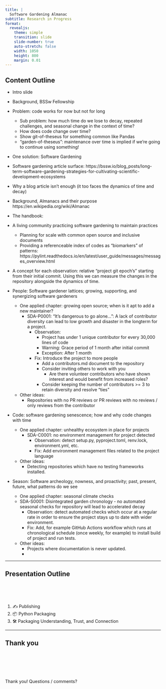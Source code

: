 ```yaml
---
title: |
  Software Gardening Almanac
subtitle: Research in Progress
format:
  revealjs: 
    theme: simple
    transition: slide
    slide-number: true
    auto-stretch: false
    width: 1050
    height: 800
    margin: 0.01
---
```


## Content Outline

- Intro slide

- Background, BSSw Fellowship

- Problem: code works for now but not for long
  - Sub problem: how much time do we lose to decay, repeated challenges, and seasonal change in the context of time?
  - How does code change over time?
  - Show git-of-theseus for something common like Pandas
  - "garden-of-theseus": maintenance over time is implied if we're going to continue using something!

- One solution: Software Gardening
- Software gardening article surface: https://bssw.io/blog_posts/long-term-software-gardening-strategies-for-cultivating-scientific-development-ecosystems

- Why a blog article isn't enough (it too faces the dynamics of time and decay)

- Background, Almanacs and their purpose https://en.wikipedia.org/wiki/Almanac

- The handbook:
- A living community practicing software gardening to maintain practices
  - Planning for scale with common open source and inclusive documents
  - Providing a referenceable index of codes as "biomarkers" of patterns: https://pylint.readthedocs.io/en/latest/user_guide/messages/messages_overview.html

- A concept for each observation: relative "project git epoch's" starting from their initial commit. Using this we can measure the changes in the repository alongside the dynamics of time.

- People: Software gardener lattices; growing, supporting, and synergizing software gardeners
  - One applied chapter: growing open source; when is it apt to add a new maintainer?
    - SDA-P0001: "It's dangerous to go alone...": A lack of contributor diversity can lead to low growth and disaster in the longterm for a project.
      - Observation:
        - Project has under 1 unique contributor for every 30,000 lines of code
        - Warning: Grace period of 1 month after initial commit
        - Exception: After 1 month
      - Fix: Introduce the project to more people
        - Add a contributors.md document to the repository
        - Consider inviting others to work with you
          - Are there volunteer contributors who have shown interest and would benefit from increased roles?
        - Consider keeping the number of contributors >= 3 to retain diversity and resolve "ties"
  - Other ideas:
    - Repositories with no PR reviews or PR reviews with no reviews / only reviews from the contributor

- Code: software gardening senescence; how and why code changes with time
  - One applied chapter: unhealthy ecosystem in place for projects
    - SDA-C0001: no environment management for project detected
      - Observation: detect setup.py, pyproject.toml, renv.lock, environment.yml, etc.
      - Fix: Add environment management files related to the project language
  - Other ideas:
    - Detecting repositories which have no testing frameworks installed.

- Season: Software archeology, nowness, and proactivity; past, present, future, what patterns do we see
  - One applied chapter: seasonal climate checks
  - SDA-S0001: Disintegrated garden chronology - no automated seasonal checks for repository will lead to accelerated decay
    - Observation: detect automated checks which occur at a regular rate in order to ensure the project stays up to date with wider environment.
    - Fix: Add, for example GitHub Actions workflow which runs at chronological schedule (once weekly, for example) to install build of project and run tests.
  - Other ideas:
    - Projects where documentation is never updated.
    - 


------------------------------------------------------------------------

## Presentation Outline

<br>
<br>
<br>

1.  ✍️ Publishing
1. 📦 Python Packaging
1. 🛠️ Packaging Understanding, Trust, and Connection


------------------------------------------------------------------------

## Thank you

<br>
<br>
<br>
<br>
<br>
Thank you! Questions / comments?

